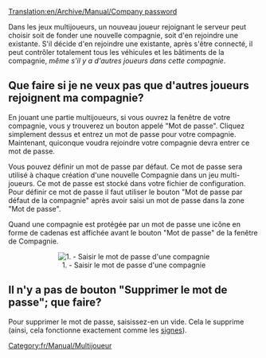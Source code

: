 [[Translation:en/Archive/Manual/Company password]]


Dans les jeux multijoueurs, un nouveau joueur rejoignant le serveur peut choisir soit de fonder une nouvelle compagnie, soit d'en rejoindre une existante. S'il décide d'en rejoindre une existante, après s'être connecté, il peut contrôler totalement tous les véhicules et les bâtiments de la compagnie, ''même s'il y a d'autres joueurs dans cette compagnie''.

==Que faire si je ne veux pas que d'autres joueurs rejoignent ma compagnie?==

En jouant une partie multijoueurs, si vous ouvrez la fenêtre de votre compagnie, vous y trouverez un bouton appelé "Mot de passe". Cliquez simplement dessus et entrez un mot de passe pour votre compagnie. Maintenant, quiconque voudra rejoindre votre compagnie devra entrer ce mot de passe.

Vous pouvez définir un mot de passe par défaut. Ce mot de passe sera utilisé à chaque création d'une nouvelle Compagnie dans un jeu multi-joueurs. Ce mot de passe est stocké dans votre fichier de configuration. Pour définir ce mot de passe il faut utiliser le bouton "Mot de passe par défaut de la compagnie" après avoir saisi un mot de passe dans la zone "Mot de passe".

Quand une compagnie est protégée par un mot de passe une icône en forme de cadenas est affichée avant le bouton "Mot de passe" de la fenêtre de Compagnie.

<center>[[File:fr/Archive/Manual/141 Company Password Input Box.png|center|frame|1. - Saisir le mot de passe d'une compagnie]]</center>

==Il n'y a pas de bouton "Supprimer le mot de passe"; que faire?==

Pour supprimer le mot de passe, saisissez-en un vide. Cela le supprime (ainsi, cela fonctionne exactement comme les [[fr/Manual/Signe|signes]]).

[[Category:fr/Manual/Multijoueur]]